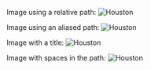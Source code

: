 Image using a relative path:
![Houston](../../assets/houston.webp)

Image using an aliased path:
![Houston](~/assets/houston.webp)

Image with a title:
![Houston](~/assets/houston.webp "Houston title")

Image with spaces in the path:
![Houston](<~/assets/houston in space.webp>)
